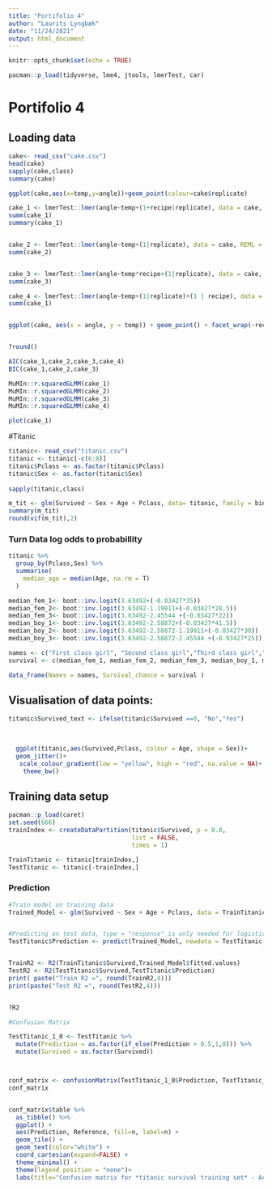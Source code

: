 ```yaml
---
title: "Portifolio 4"
author: "Laurits Lyngbæk"
date: "11/24/2021"
output: html_document
---
```


```r
knitr::opts_chunk$set(echo = TRUE)

pacman::p_load(tidyverse, lme4, jtools, lmerTest, car)

```

# Portifolio 4
## Loading data
```r
cake<- read_csv("cake.csv")
head(cake)
sapply(cake,class)
summary(cake)

```

```r
ggplot(cake,aes(x=temp,y=angle))+geom_point(colour=cake$replicate)

cake_1 <- lmerTest::lmer(angle~temp+(1+recipe|replicate), data = cake, REML = F)
summ(cake_1)
summary(cake_1)


cake_2 <- lmerTest::lmer(angle~temp+(1|replicate), data = cake, REML = F)
summ(cake_2)


cake_3 <- lmerTest::lmer(angle~temp*recipe+(1|replicate), data = cake, REML = F)
summ(cake_3)

cake_4 <- lmerTest::lmer(angle~temp+(1|replicate)+(1 | recipe), data = cake, REML = F)
summ(cake_1)


ggplot(cake, aes(x = angle, y = temp)) + geom_point() + facet_wrap(~recipe) + geom_smooth(method = lm) + labs(title = "Diamonds From Sierra Leon - cut")


?round()

```
```r
AIC(cake_1,cake_2,cake_3,cake_4)
BIC(cake_1,cake_2,cake_3)
```

```r
MuMIn::r.squaredGLMM(cake_1)
MuMIn::r.squaredGLMM(cake_2)
MuMIn::r.squaredGLMM(cake_3)
MuMIn::r.squaredGLMM(cake_4)
```
```r
plot(cake_1)
```






#Titanic

```r
titanic<- read_csv("titanic.csv")
titanic <- titanic[-c(6:8)]
titanic$Pclass <- as.factor(titanic$Pclass)
titanic$Sex <- as.factor(titanic$Sex)
  
sapply(titanic,class)
```

```r
m_tit <- glm(Survived ~ Sex + Age + Pclass, data= titanic, family = binomial)
summary(m_tit)
round(vif(m_tit),2)

```
### Turn Data log odds to probabillity
```r
titanic %>% 
  group_by(Pclass,Sex) %>% 
  summarise(
    median_age = median(Age, na.rm = T)
  )

median_fem_1<- boot::inv.logit(3.63492+(-0.03427*35))
median_fem_2<- boot::inv.logit(3.63492-1.19911+(-0.03427*28.5))
median_fem_3<- boot::inv.logit(3.63492-2.45544 +(-0.03427*22))
median_boy_1<- boot::inv.logit(3.63492-2.58872+(-0.03427*41.5))
median_boy_2<- boot::inv.logit(3.63492-2.58872-1.19911+(-0.03427*30))
median_boy_3<- boot::inv.logit(3.63492-2.58872-2.45544 +(-0.03427*25))

names <- c("First class girl", "Second class girl","Third class girl","First class boy","Second class boy","Third class boy")
survival <- c(median_fem_1, median_fem_2, median_fem_3, median_boy_1, median_boy_2, median_boy_3)

data_frame(Names = names, Survival_chance = survival )


```




## Visualisation of data points:
```r

titanic$Survived_text <- ifelse(titanic$Survived ==0, "No","Yes") 
  
  

  ggplot(titanic,aes(Survived,Pclass, colour = Age, shape = Sex))+
  geom_jitter()+
   scale_colour_gradient(low = "yellow", high = "red", na.value = NA)+
    theme_bw()

```






## Training data setup
```r
pacman::p_load(caret)
set.seed(666)
trainIndex <- createDataPartition(titanic$Survived, p = 0.8,
                                  list = FALSE,
                                  times = 1)

TrainTitanic <- titanic[trainIndex,] 
TestTitanic <- titanic[-trainIndex,]

```
### Prediction
```r
#Train model on training data
Trained_Model <- glm(Survived ~ Sex + Age + Pclass, data = TrainTitanic, family = binomial)


#Predicting on test data, type = "response" is only needed for logistic regression
TestTitanic$Prediction <- predict(Trained_Model, newdata = TestTitanic, type = "response")


TrainR2 <- R2(TrainTitanic$Survived,Trained_Model$fitted.values)
TestR2 <- R2(TestTitanic$Survived,TestTitanic$Prediction)
print( paste("Train R2 =", round(TrainR2,4)))
print(paste("Test R2 =", round(TestR2,4)))


?R2


```

```r
#Confusion Matrix

TestTitanic_1_0 <- TestTitanic %>%
  mutate(Prediction = as.factor(if_else(Prediction > 0.5,1,0))) %>% 
  mutate(Survived = as.factor(Survived))



conf_matrix <- confusionMatrix(TestTitanic_1_0$Prediction, TestTitanic_1_0$Survived, positive= "1") 
conf_matrix


conf_matrix$table %>% 
  as_tibble() %>%  
  ggplot() +
  aes(Prediction, Reference, fill=n, label=n) +
  geom_tile() +
  geom_text(color="white") +
  coord_cartesian(expand=FALSE) +
  theme_minimal() +
  theme(legend.position = "none")+
  labs(title="Confusion matrix for *titanic survival training set* - Accuracy : 0.7797")

```










